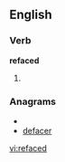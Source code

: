 
==English==

===Verb===
'''refaced'''

# {{past of|[[reface]]}}

===Anagrams===
* {{alphagram|acdeefr}}
* [[defacer#English|defacer]]

[[vi:refaced]]